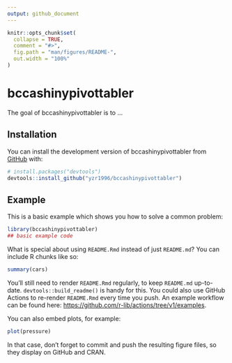 ```yaml
---
output: github_document
---
```


<!-- README.md is generated from README.Rmd. Please edit that file -->

```r
knitr::opts_chunk$set(
  collapse = TRUE,
  comment = "#>",
  fig.path = "man/figures/README-",
  out.width = "100%"
)
```

# bccashinypivottabler

<!-- badges: start -->
<!-- badges: end -->

The goal of bccashinypivottabler is to ...

## Installation

You can install the development version of bccashinypivottabler from [GitHub](https://github.com/) with:

``` r
# install.packages("devtools")
devtools::install_github("yzr1996/bccashinypivottabler")
```

## Example

This is a basic example which shows you how to solve a common problem:

```r
library(bccashinypivottabler)
## basic example code
```

What is special about using `README.Rmd` instead of just `README.md`? You can include R chunks like so:

```r
summary(cars)
```

You'll still need to render `README.Rmd` regularly, to keep `README.md` up-to-date. `devtools::build_readme()` is handy for this. You could also use GitHub Actions to re-render `README.Rmd` every time you push. An example workflow can be found here: <https://github.com/r-lib/actions/tree/v1/examples>.

You can also embed plots, for example:

```r
plot(pressure)
```

In that case, don't forget to commit and push the resulting figure files, so they display on GitHub and CRAN.
